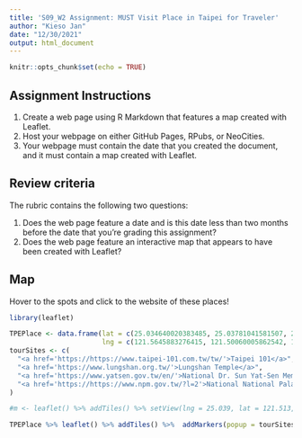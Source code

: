 ```yaml
---
title: 'S09_W2 Assignment: MUST Visit Place in Taipei for Traveler'
author: "Kieso Jan"
date: "12/30/2021"
output: html_document
---
```


```r
knitr::opts_chunk$set(echo = TRUE)
```

## Assignment Instructions

1. Create a web page using R Markdown that features a map created with Leaflet. 
2. Host your webpage on either GitHub Pages, RPubs, or NeoCities.  
3. Your webpage must contain the date that you created the document, and it must contain a map created with Leaflet. 

## Review criteria
The rubric contains the following two questions:

1. Does the web page feature a date and is this date less than two months before the date that you're grading this assignment?
2. Does the web page feature an interactive map that appears to have been created with Leaflet?
  
## Map
Hover to the spots and click to the website of these places! 

```r

library(leaflet)  

TPEPlace <- data.frame(lat = c(25.034640020383485, 25.03781041581507, 25.040491473724845, 25.102403961415703),
                       lng = c(121.5645883276415, 121.50060005862542, 121.56072159510262,121.54902893973286))
tourSites <- c(
  "<a href='https://https://www.taipei-101.com.tw/tw/'>Taipei 101</a>",
  "<a href='https://www.lungshan.org.tw/'>Lungshan Temple</a>",
  "<a href='https://www.yatsen.gov.tw/en/'>National Dr. Sun Yat-Sen Memorial Hall</a>",
  "<a href='https://https://www.npm.gov.tw/?l=2'>National National Palace Museum</a>"
)

#m <- leaflet() %>% addTiles() %>% setView(lng = 25.039, lat = 121.513, zoom = 18) 

TPEPlace %>% leaflet() %>% addTiles() %>%  addMarkers(popup = tourSites)

```
